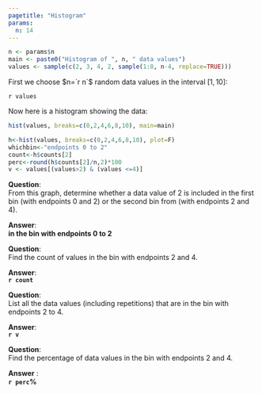 ```yaml
---
pagetitle: "Histogram"
params:
  n: 14
---
```


```r
n <- params$n
main <- paste0("Histogram of ", n, " data values")
values <- sample(c(2, 3, 4, 2, sample(1:8, n-4, replace=TRUE)))
```

First we choose $n=`r n`$ random data values in the interval $[1,10]$:

`r values`

Now here is a histogram showing the data:
```r
hist(values, breaks=c(0,2,4,6,8,10), main=main)
```

```r
h<-hist(values, breaks=c(0,2,4,6,8,10), plot=F)
whichbin<-"endpoints 0 to 2"
count<-h$counts[2]
perc<-round(h$counts[2]/n,2)*100 
v <- values[(values>2) & (values <=4)]
```

**Question**:    
From this graph, determine whether a data value of 2 is included in the first bin (with endpoints 0 and 2) or the second bin from (with endpoints 2 and 4).  

**Answer**:    
**in the bin with endpoints 0 to 2**

**Question**:    
Find the count of values in the bin with endpoints 2 and 4.  
    
**Answer**:   
**`r count`**  

**Question**:    
List all the data values (including repetitions) that are in the bin with endpoints 2 to 4.   

**Answer**:   
**`r v`**

**Question**:    
Find the percentage of data values in the bin with endpoints 2 and 4.  

**Answer** :   
**`r perc`%**
